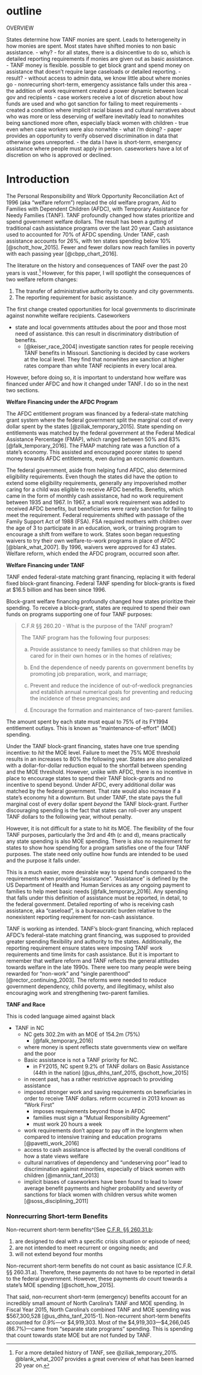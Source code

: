 # outline

OVERVIEW

States determine how TANF monies are spent. Leads to heterogeneity in how monies are spent. Most states have shifted monies to non basic assistance.
    - why? 
        - for all states, there is a disincentive to do so, which is detailed reporting requirements if monies are given out as basic assistance.
        - TANF money is flexible. possible to get block grant and spend money on assistance that doesn't require large caseloads or detailed reporting.
    - result?
        - without access to admin data, we know little about where monies go
            - nonrecurring short-term, emergency assistance falls under this area
        - the addition of work requirement created a power dynamic between local gov and recipients
            - case workers receive a lot of discretion about how funds are used and who got sanction for failing to meet requirements
            - created a condition where implicit racial biases and cultural narratives about who was more or less deserving of welfare inevitably lead to nonwhites being sanctioned more often, especially black women with children
                - true even when case workers were also nonwhite
    - what i'm doing?
        - paper provides an opportunity to verify observed discrimination in data that otherwise goes unreported.
        - the data I have is short-term, emergency assistance where people must apply in person. caseworkers have a lot of discretion on who is approved or declined.
    
# Introduction


The Personal Responsibility and Work Opportunity Reconciliation Act of 1996 (aka "welfare reform") replaced the old welfare program, Aid to Families with Dependent Children (AFDC), with Temporary Assistance for Needy Families (TANF). TANF profoundly changed how states prioritize and spend government welfare dollars. The result has been a gutting of traditional cash assistance programs over the last 20 year. Cash assistance used to accounted for 70% of AFDC spending. Under TANF, cash assistance accounts for 26%, with ten states spending below 10% [@schott_how_2015]. Fewer and fewer dollars now reach families in poverty with each passing year [@cbpp_chart_2016].

The literature on the history and consequences of TANF over the past 20 years is vast.^[For a more detailed history of TANF, see @ziliak_temporary_2015. @blank_what_2007 provides a great overview of what has been learned 20 year on.] However, for this paper, I will spotlight the consequences of two welfare reform changes:

1. The transfer of administrative authority to county and city governments.
2. The reporting requirement for basic assistance. 

The first change created opportunities for local governments to discriminate against nonwhite welfare recipients. Caseworkers

- state and local governments attitudes about the poor and those most need of assistance. this can result in discriminatory distribution of benefits.
    + [@keiser_race_2004] investigate sanction rates for people receiving TANF benefits in Missouri. Sanctioning is decided by case workers at the local level. They find that nonwhites are sanction at higher rates compare than white TANF recipients in every local area. 


However, before doing so, it is important to understand how welfare was financed under AFDC and how it changed under TANF. I do so in the next two sections.

**Welfare Financing under the AFDC Program**

The AFDC entitlement program was financed by a federal-state matching grant system where the federal government split the marginal cost of every dollar spent by the states [@ziliak_temporary_2015]. State spending on entitlements was matched by the federal government at the Federal Medical Assistance Percentage (FMAP), which ranged between 50% and 83% [@falk_temporary_2016]. The FMAP matching rate was a function of a state's economy. This assisted and encouraged poorer states to spend money towards AFDC entitlements, even during an economic downturn.

The federal government, aside from helping fund AFDC, also determined eligibility requirements. Even though the states did have the option to extend some eligibility requirements, generally any impoverished mother caring for a child was eligible to receive AFDC benefits. Benefits, which came in the form of monthly cash assistance, had no work requirement between 1935 and 1967. In 1967, a small work requirement was added to received AFDC benefits, but beneficiaries were rarely sanction for failing to meet the requirement. Federal requirements shifted with passage of the Family Support Act of 1988 (FSA). FSA required mothers with children over the age of 3 to participate in an education, work, or training program to encourage a shift from welfare to work. States soon began requesting waivers to try their own welfare-to-work programs in place of AFDC [@blank_what_2007]. By 1996, waivers were approved for 43 states. Welfare reform, which ended the AFDC program, occurred soon after.

**Welfare Financing under TANF**

TANF ended federal-state matching grant financing, replacing it with federal fixed block-grant financing. Federal TANF spending for block-grants is fixed at $16.5 billion and has been since 1996.

Block-grant welfare financing profoundly changed how states prioritize their spending. To receive a block-grant, states are required to spend their own funds on programs supporting one of four TANF purposes:

> C.F.R §§ 260.20 - What is the purpose of the TANF program?
> 
> The TANF program has the following four purposes:
> 
> (a) Provide assistance to needy families so that children may be cared for in their own homes or in the homes of relatives;
> 
> (b) End the dependence of needy parents on government benefits by promoting job preparation, work, and marriage;
> 
> (c) Prevent and reduce the incidence of out-of-wedlock pregnancies and establish annual numerical goals for preventing and reducing the incidence of these pregnancies; and
> 
> (d) Encourage the formation and maintenance of two-parent families.


The amount spent by each state must equal to 75% of its FY1994 entitlement outlays. This is known as "maintenance-of-effort" (MOE) spending. 

Under the TANF block-grant financing, states have one true spending incentive: to *hit* the MOE level. Failure to meet the 75% MOE threshold results in an increases to 80% the following year. States are also penalized with a dollar-for-dollar reduction equal to the shortfall between spending and the MOE threshold. However, unlike with AFDC, there is no incentive in place to encourage states to spend their TANF block-grants and no incentive to spend beyond. Under AFDC, every additional dollar was matched by the federal government. That rate would also increase if a state's economy hit a downturn. But under TANF, the state pays the full marginal cost of every dollar spent *beyond* the TANF block-grant. Further discouraging spending is the fact that states can roll-over any unspent TANF dollars to the following year, without penalty. 

However, it is not difficult for a state to hit its MOE. The flexibility of the four TANF purposes, particularly the 3rd and 4th (c and d), means practically any state spending is also MOE spending. There is also no requirement for states to show how spending for a program satisfies one of the four TANF purposes. The state need only outline how funds are intended to be used and the purpose it falls under.

This is a much easier, more desirable way to spend funds compared to the requirements when providing "assistance". "Assistance" is defined by the US Department of Health and Human Services as any ongoing payment to families to help meet basic needs [@falk_temporary_2016]. Any spending that falls under this definition of assistance must be reported, in detail, to the federal government. Detailed reporting of who is receiving cash assistance, aka "caseload", is a bureaucratic burden relative to the nonexistent reporting requirement for non-cash assistance.

TANF is working as intended. TANF's block-grant financing, which replaced AFDC's federal-state matching grant financing, was supposed to provided greater spending flexibility and authority to the states. Additionally, the reporting requirement ensure states were imposing TANF work requirements and time limits for cash assistance. But it is important to remember that welfare reform and TANF reflects the general attitudes towards welfare in the late 1990s. There were too many people were being rewarded for "non-work" and "single parenthood" [@rector_continuing_2003]. The reforms were needed to reduce government dependency, child poverty, and illegitimacy, whilst also encouraging work and strengthening two-parent families. 

**TANF and Race**

This is coded language aimed against black









    
- TANF in NC
    + NC gets 302.2m with an MOE of 154.2m (75%)
        * [@falk_temporary_2016]
    - where money is spent reflects state governments view on welfare and the poor
    - Basic assistance is not a TANF priority for NC.
        - in FY2015, NC spent 9.2% of TANF dollars on Basic Assistance (44th in the nation) [@us_dhhs_tanf_2015, @schott_how_2015]        
    - in recent past, has a rather restrictive approach to providing assistance
    - imposed stronger work and saving requirements on beneficiaries in order to receive TANF dollars. reform occurred in 2013 known as "Work First"
        + imposes requirements beyond those in AFDC
        + families must sign a "Mutual Responsibility Agreement"
        + must work 20 hours a week
    - work requirements don't appear to pay off in the longterm when compared to intensive training and education programs [@pavetti_work_2016]
    - access to cash assistance is affected by the overall conditions of how a state views welfare
    - cultural narratives of dependency and "undeserving poor" lead to discrimination against minorities, especially of black women with children [@mannix_tanf_2013]
    - implicit biases of caseworkers have been found to lead to lower average benefit payments and higher probability and severity of sanctions for black women with children versus white women [@soss_disciplining_2011]
    
### Nonrecurring Short-term Benefits

Non-recurrent short-term benefits^[See [C.F.R. §§ 260.31.b](https://www.govregs.com/regulations/title45_chapterII_part260_subpartA_section260.31):

1. are designed to deal with a specific crisis situation or episode of need;   
2. are not intended to meet recurrent or ongoing needs; and 
3. will not extend beyond four months

Non-recurrent short-term benefits do not count as basic assistance (C.F.R. §§ 260.31.a). Therefore, these payments do not have to be reported in detail to the federal government. However, these payments *do* count towards a state's MOE spending [@schott_how_2015]. 

That said, non-recurrent short-term (emergency) benefits account for an incredibly small amount of North Carolina's TANF and MOE spending. In Fiscal Year 2015, North Carolina's combined TANF and MOE spending was $567,300,528 [@us_dhhs_tanf_2015-1]. Non-recurrent short-term benefits accounted for *0.9%*---or $4,919,303. Most of the $4,919,303---$4,266,045 (86.7%)---came from "separate state programs" spending. This is spending that count towards state MOE but are not funded by TANF. 
        